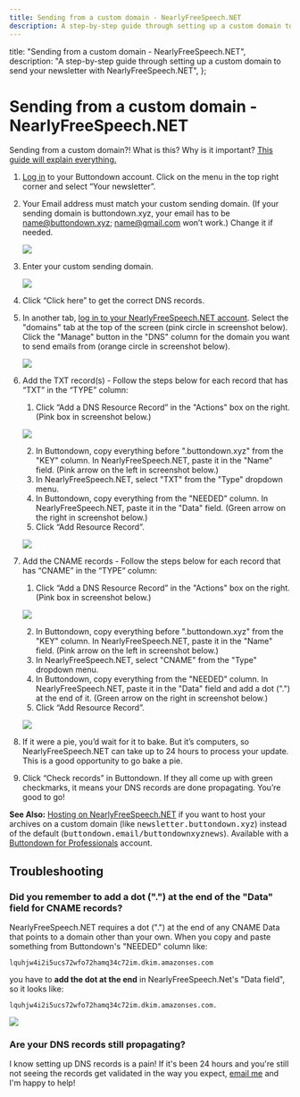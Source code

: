 ```yaml
---
title: Sending from a custom domain - NearlyFreeSpeech.NET
description: A step-by-step guide through setting up a custom domain to send your newsletter with NearlyFreeSpeech.NET
---
```



  title: "Sending from a custom domain - NearlyFreeSpeech.NET",
  description:
    "A step-by-step guide through setting up a custom domain to send your newsletter with NearlyFreeSpeech.NET",
};

# Sending from a custom domain - NearlyFreeSpeech.NET


<Notice variant="info">
Sending from a custom domain?!  What is this? Why is it important?  <a
    className="text-green-800 underline"
    href="https://docs.buttondown.email/getting-started/sending-from-a-custom-domain"
  >This guide will explain everything.</a>
</Notice>

1. [Log in](https://buttondown.email/login) to your Buttondown account. Click on the menu in the top right corner and select “Your newsletter”.
2. Your Email address must match your custom sending domain. (If your sending domain is buttondown.xyz, your email has to be name@buttondown.xyz; name@gmail.com won’t work.) Change it if needed.

    ![](/images/sending-domains/buttondown-settings-email-address.png)

3. Enter your custom sending domain.

    ![](/images/sending-domains/buttondown-settings-sending-domain.png)

4. Click “Click here” to get the correct DNS records.

   <!--  ![](/images/sending-domains/buttondown-settings-dns-records.png)  -->

5. In another tab, [log in to your NearlyFreeSpeech.NET account](https://members.nearlyfreespeech.net/login/?). Select the "domains" tab at the top of the screen (pink circle in screenshot below).  Click the "Manage" button in the "DNS" column for the domain you want to send emails from (orange circle in screenshot below).

    ![](/images/sending-domains/nearlyfreespeech-webpanel-navigation.png)

6. Add the TXT record(s) - Follow the steps below for each record that has “TXT” in the “TYPE” column:

   1. Click “Add a DNS Resource Record” in the "Actions" box on the right.  (Pink box in screenshot below.)
    
    ![](/images/sending-domains/nearlyfreespeech-add-record.png)
    
   2. In Buttondown, copy everything before ".buttondown.xyz" from the "KEY" column.  In NearlyFreeSpeech.NET, paste it in the "Name" field. (Pink arrow on the left in screenshot below.)
   3. In NearlyFreeSpeech.NET, select "TXT" from the "Type" dropdown menu.
   4. In Buttondown, copy everything from the "NEEDED" column.  In NearlyFreeSpeech.NET, paste it in the "Data" field.  (Green arrow on the right in screenshot below.)
   5. Click “Add Resource Record”.

    ![](/images/sending-domains/nearlyfreespeech-add-txt-record.png)

7. Add the CNAME records - Follow the steps below for each record that has “CNAME” in the “TYPE” column:

   1. Click “Add a DNS Resource Record” in the "Actions" box on the right.  (Pink box in screenshot below.)
    
    ![](/images/sending-domains/nearlyfreespeech-add-record.png)
    
   2. In Buttondown, copy everything before ".buttondown.xyz" from the "KEY" column.  In NearlyFreeSpeech.NET, paste it in the "Name" field. (Pink arrow on the left in screenshot below.)
   3. In NearlyFreeSpeech.NET, select "CNAME" from the "Type" dropdown menu.
   4. In Buttondown, copy everything from the "NEEDED" column.  In NearlyFreeSpeech.NET, paste it in the "Data" field and add a dot (".") at the end of it.  (Green arrow on the right in screenshot below.)
   5. Click “Add Resource Record”.

    ![](/images/sending-domains/nearlyfreespeech-add-cname-record.png)

8. If it were a pie, you’d wait for it to bake. But it’s computers, so NearlyFreeSpeech.NET can take up to 24 hours to process your update. This is a good opportunity to go bake a pie.
9. Click “Check records” in Buttondown. If they all come up with green checkmarks, it means your DNS records are done propagating. You’re good to go!

<Notice variant="info">
<b>See Also:</b> <a
    className="text-green-800 underline"
    href="/getting-started/hosting-domains/hosting-on-nearlyfreespeech"
  >Hosting on NearlyFreeSpeech.NET</a> if you want to host your archives on a custom domain (like <tt>newsletter.buttondown.xyz</tt>) instead of the default (<tt>buttondown.email/buttondownxyznews</tt>). Available with a <a
    className="text-green-800 underline"
    href="https://buttondown.email/pricing"
  >Buttondown for Professionals</a> account.  
</Notice>

## Troubleshooting


### Did you remember to add a dot (".") at the end of the "Data" field for CNAME records?

NearlyFreeSpeech.NET requires a dot (".") at the end of any CNAME Data that points to a domain other than your own.  When you copy and paste something  from Buttondown's "NEEDED" column like:
```
lquhjw4i2i5ucs72wfo72hamq34c72im.dkim.amazonses.com
```
you have to **add the dot at the end** in NearlyFreeSpeech.Net's "Data field", so it looks like:

<code>lquhjw4i2i5ucs72wfo72hamq34c72im.dkim.amazonses.com.</code>

![](/images/sending-domains/nearlyfreespeech-troubleshooting-cname-dot.png)

### Are your DNS records still propagating?

I know setting up DNS records is a pain! If it's been 24 hours and you're still not seeing the records get validated in the way you expect, [email me](mailto:justin@buttondown.email) and I'm happy to help!